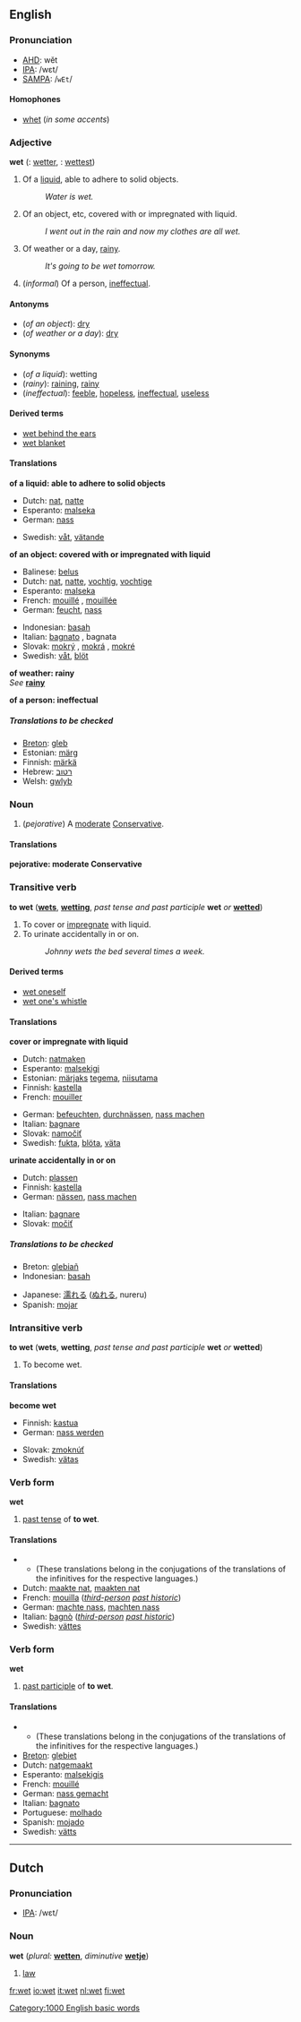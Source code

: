 ==English==

===Pronunciation===
* [[AHD]]: wĕt
* [[IPA]]: /wɛt/
* [[SAMPA]]: /<tt>wEt</tt>/

====Homophones====
* [[whet]] (''in some accents'')

===Adjective===
'''wet''' ({{compar}}: [[wetter]], {{superl}}: [[wettest]])

# Of a [[liquid]], able to adhere to solid objects.
#: ''Water is wet.''
# Of an object, etc, covered with or impregnated with liquid.
#: ''I went out in the rain and now my clothes are all wet.''
# Of weather or a day, [[rainy]].
#: ''It's going to be wet tomorrow.''
# (''informal'') Of a person, [[ineffectual]].

====Antonyms====

* (''of an object''): [[dry]]
* (''of weather or a day''): [[dry]]

====Synonyms====

* (''of a liquid''): wetting
* (''rainy''): [[raining]], [[rainy]]
* (''ineffectual''): [[feeble]], [[hopeless]], [[ineffectual]], [[useless]]

====Derived terms====

* [[wet behind the ears]]
* [[wet blanket]]

====Translations====

'''of a liquid: able to adhere to solid objects'''
{{top}}
*Dutch: [[nat]], [[natte]]
*Esperanto: [[malseka]]
*German: [[nass]]
{{mid}}
*Swedish: [[våt]], [[vätande]]
{{bottom}}

'''of an object: covered with or impregnated with liquid'''
{{top}}
*Balinese: [[belus]]
*Dutch: [[nat]], [[natte]], [[vochtig]], [[vochtige]]
*Esperanto: [[malseka]]
*French: [[mouillé]] {{m}}, [[mouillée]] {{f}}
*German: [[feucht]], [[nass]]
{{mid}}
*Indonesian: [[basah]]
*Italian: [[bagnato]] {{m}}, bagnata {{f}}
*Slovak: [[mokrý]] {{m}}, [[mokrá]] {{f}}, [[mokré]] {{n}}
*Swedish: [[våt]], [[blöt]]
{{bottom}}

'''of weather: rainy''' <br>
''See'' '''[[rainy]]'''

'''of a person: ineffectual'''
<!--Note: put INFORMAL or SLANG translations in this table-->
{{top}}
{{mid}}
{{bottom}}

=====Translations to be checked=====
<!--Remove this section once all of the translations below have been moved into the tables above.-->
{{checktrans}}

* [[Breton]]: [[gleb]]
* Estonian: [[märg#Estonian|märg]]
* Finnish: [[märkä]]
* Hebrew: [[רטוב]]
* Welsh: [[gwlyb]]

===Noun===
{{en-noun-reg}}

# {{UK}} (''pejorative'') A [[moderate]] [[Conservative]].

====Translations====

'''pejorative: moderate Conservative'''

{{top}}
{{mid}}
{{bottom}}

===Transitive verb===
'''to wet''' ('''[[wets]]''', '''[[wetting]]''', ''past tense and past participle'' '''wet''' ''or'' '''[[wetted]]''')

# To cover or [[impregnate]] with liquid.
# To urinate accidentally in or on.
#: ''Johnny wets the bed several times a week.''

====Derived terms====

* [[wet oneself]]
* [[wet one's whistle]]

====Translations====

'''cover or impregnate with liquid'''
{{top}}
* Dutch: [[natmaken]]
* Esperanto: [[malsekigi]]
* Estonian: [[märg#Estonian|märjaks]] [[tegema]], [[niisutama]]
* Finnish: [[kastella]]
* French: [[mouiller]]
{{mid}}
* German: [[befeuchten]], [[durchnässen]], [[nass machen]]
* Italian: [[bagnare]]
* Slovak: [[namočiť]]
* Swedish: [[fukta]], [[blöta]], [[väta]]
{{bottom}}

'''urinate accidentally in or on'''
{{top}}
* Dutch: [[plassen]]
* Finnish: [[kastella]]
* German: [[nässen]], [[nass machen]]
{{mid}}
* Italian: [[bagnare]]
* Slovak: [[močiť]]
{{bottom}}

=====Translations to be checked=====

<!--Remove this section once all of the translations below have been moved into the tables above.-->
{{checktrans}}

{{top}}
* Breton: [[glebiañ]]
* Indonesian: [[basah]]
{{mid}}
* Japanese: [[濡れる]] ([[ぬれる]], nureru)
* Spanish: [[mojar]]
{{bottom}}

===Intransitive verb===

'''to wet''' ('''wets''', '''wetting''', ''past tense and past participle'' '''wet''' ''or'' '''wetted''')

# To become wet.

====Translations====

'''become wet'''
{{top}}
* Finnish: [[kastua]]
* German: [[nass werden]]
{{mid}}
* Slovak: [[zmoknúť]]
* Swedish: [[vätas]]
{{bottom}}

===Verb form===

'''wet'''

# [[past tense]] of '''to wet'''.


====Translations====
***(These translations belong in the conjugations of the translations of the infinitives for the respective languages.)
* Dutch: [[maakte nat]], [[maakten nat]]
* French: [[mouilla]] (''[[third-person]] [[past historic]]'')
* German: [[machte nass]], [[machten nass]]
* Italian: [[bagnò]] (''[[third-person]] [[past historic]]'')
* Swedish: [[vättes]]


===Verb form===

'''wet'''

# [[past participle]] of '''to wet'''.

====Translations====
***(These translations belong in the conjugations of the translations of the infinitives for the respective languages.)
*[[Breton]]: [[glebiet]]
*Dutch: [[natgemaakt]]
*Esperanto: [[malsekigis]]
*French: [[mouillé]] {{m}}
*German: [[nass gemacht]]
*Italian: [[bagnato]] {{m}}
*Portuguese: [[molhado]]
*Spanish: [[mojado]]
*Swedish: [[vätts]]



----

==Dutch==

===Pronunciation===

* [[IPA]]: /wɛt/

===Noun===

'''wet''' {{m}} (''plural:'' '''[[wetten]]''', ''diminutive'' '''[[wetje]]''')

# [[law]]<!--in what sense?-->

[[Category:1000 English basic words]]

[[fr:wet]]
[[io:wet]]
[[it:wet]]
[[nl:wet]]
[[fi:wet]]